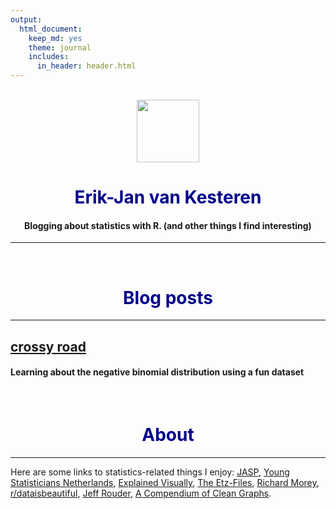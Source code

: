 ```yaml
---
output:
  html_document:
    keep_md: yes
    theme: journal
    includes:
      in_header: header.html
---
```




<center>
<br/>
<img src="img/bloglogo.svg" width=100></img>

# <span style="color:#00008B">Erik-Jan van Kesteren</span>

#### Blogging about statistics with R. (and other things I find interesting)


---
<br/>

# <span style="color:#00008B">Blog posts</span>
</center>
<hr/>

<div class="container">

[## [vovk-sellke maximum *p*-ratio](posts/vs-mpr.html)]: #

[#### A more precise way to report the information contained in the *p*-value]: #


[## [blim](posts/blim.html)]: #

[### Bayesian linear models made easy and fast]: #


[## [densy](posts/densy.html)]: #

[#### An app to visualise different probability distributions]: #


[## [whitening](posts/whitening.html)]: #

[#### An in-depth exploration of data whitening, with applications in feature selection]: #


## [crossy road](posts/crossyroad.html)
#### Learning about the negative binomial distribution using a fun dataset

</div>

<br/>


<h1><center> <span style="color:#00008B">About</span> </center></h1>

<hr/>
<div class="container">
Here are some links to statistics-related things I enjoy: [JASP](https://jasp-stats.org), [Young Statisticians Netherlands](http://youngstatisticians.nl), [Explained Visually](http://setosa.io/ev/), [The Etz-Files](https://alexanderetz.com/), [Richard Morey](https://richarddmorey.org/), [r/dataisbeautiful](https://www.reddit.com/r/dataisbeautiful/), [Jeff Rouder](http://jeffrouder.blogspot.com), [A Compendium of Clean Graphs](http://shinyapps.org/apps/RGraphCompendium/index.php).

</div>